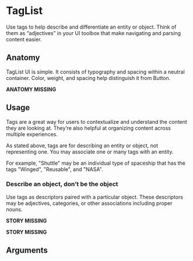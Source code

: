 
# TagList

Use tags to help describe and differentiate an entity or object. Think of them as “adjectives” in your UI toolbox that make navigating and parsing content easier.

## Anatomy

TagList UI is simple. It consists of typography and spacing within a neutral container. Color, weight, and spacing help distinguish it from Button.

**ANATOMY MISSING**

## Usage

Tags are a great way for users to contextualize and understand the content they are looking at. They’re also helpful at organizing content across multiple experiences.

As stated above, tags are for describing an entity or object, not representing one. You may associate one or many tags with an entity.

For example, "Shuttle" may be an individual type of spaceship that has the tags "Winged", "Reusable", and "NASA".

<Story id="components-taglist--default" />

### Describe an object, don’t be the object

Use tags as descriptors paired with a particular object. These descriptors may be adjectives, categories, or other associations including proper nouns.

**STORY MISSING**

**STORY MISSING**

## Arguments

<ArgsTable />

